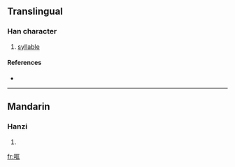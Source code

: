 ==Translingual==

===Han character===
{{Han char|rn=30|rad=口|as=06|sn=9|four=|canj=口尸一土 (RSMG), XX口尸一 (XXRSM)}}

# [[syllable]]

====References====
* {{Han ref|kx=0189.271|hdz=10611.020|uh=54D0|ud=21712}}

----

==Mandarin==

===Hanzi===
{{cmn-hanzi|pin=[[è]] ([[e4]]), [[kuāng]] ([[kuang1]]), [[yā]] ([[ya1]]), [[yǎ]] ([[ya3]])|wg=o<sup>4</sup>, k'uang<sup>1</sup>, ya<sup>1</sup>, ya<sup>3</sup>}}

# {{defn|Mandarin}}

[[fr:哐]]
